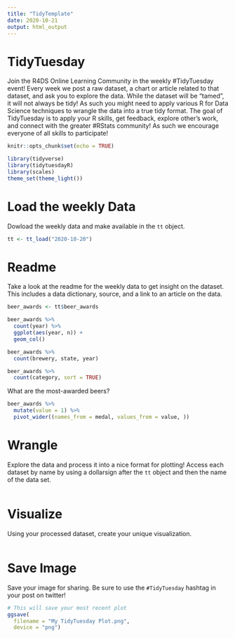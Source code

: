 ```yaml
---
title: "TidyTemplate"
date: 2020-10-21
output: html_output
---
```


# TidyTuesday

Join the R4DS Online Learning Community in the weekly #TidyTuesday event!
Every week we post a raw dataset, a chart or article related to that dataset, and ask you to explore the data.
While the dataset will be “tamed”, it will not always be tidy! As such you might need to apply various R for Data Science techniques to wrangle the data into a true tidy format.
The goal of TidyTuesday is to apply your R skills, get feedback, explore other’s work, and connect with the greater #RStats community!
As such we encourage everyone of all skills to participate!

```r

knitr::opts_chunk$set(echo = TRUE)

library(tidyverse)
library(tidytuesdayR)
library(scales)
theme_set(theme_light())
```

# Load the weekly Data

Dowload the weekly data and make available in the `tt` object.

```r

tt <- tt_load("2020-10-20")

```


# Readme

Take a look at the readme for the weekly data to get insight on the dataset.
This includes a data dictionary, source, and a link to an article on the data.

```r

beer_awards <- tt$beer_awards

beer_awards %>%
  count(year) %>%
  ggplot(aes(year, n)) +
  geom_col()

beer_awards %>%
  count(brewery, state, year)

beer_awards %>%
  count(category, sort = TRUE)
```


What are the most-awarded beers?


```r

beer_awards %>%
  mutate(value = 1) %>%
  pivot_wider((names_from = medal, values_from = value, ))

```

# Wrangle

Explore the data and process it into a nice format for plotting! Access each dataset by name by using a dollarsign after the `tt` object and then the name of the data set.

```r



```


# Visualize

Using your processed dataset, create your unique visualization.

```r


  
```

# Save Image

Save your image for sharing. Be sure to use the `#TidyTuesday` hashtag in your post on twitter! 

```r

# This will save your most recent plot
ggsave(
  filename = "My TidyTuesday Plot.png",
  device = "png")

```
